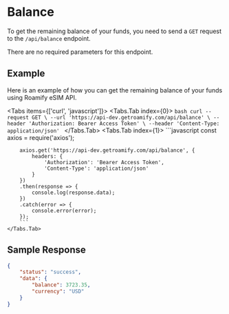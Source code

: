 
# Balance
To get the remaining balance of your funds, you need to send a `GET` request to the `/api/balance` endpoint.

There are no required parameters for this endpoint.

## Example
Here is an example of how you can get the remaining balance of your funds using Roamify eSIM API.

<Tabs items={['curl', 'javascript']}>
    <Tabs.Tab index={0}>
        ```bash
        curl --request GET \
        --url 'https://api-dev.getroamify.com/api/balance' \
        --header 'Authorization: Bearer Access Token' \
        --header 'Content-Type: application/json'
        ```
    </Tabs.Tab>
    <Tabs.Tab index={1}>
        ```javascript
        const axios = require('axios');

        axios.get('https://api-dev.getroamify.com/api/balance', {
            headers: {
                'Authorization': 'Bearer Access Token',
                'Content-Type': 'application/json'
            }
        })
        .then(response => {
            console.log(response.data);
        })
        .catch(error => {
            console.error(error);
        });
        ```
    </Tabs.Tab>
</Tabs>

## Sample Response
```json
{
	"status": "success",
	"data": {
		"balance": 3723.35,
		"currency": "USD"
	}
}
```
